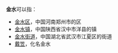 '''金水'''可以指：

* [[金水区|金水区]]，中国河南郑州市的区
* [[金水镇|金水镇]]，中国陕西省汉中市洋县的镇
* [[金水街道|金水街道]]，中国湖北省武汉市江夏区的街道
* [[戴笠|戴笠]]，化名金水

{{Disambig|Cat=二字消歧义}}